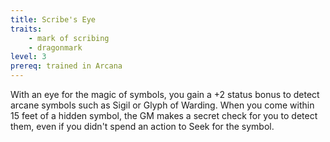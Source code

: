 ```yaml
---
title: Scribe's Eye
traits:
    - mark of scribing
    - dragonmark
level: 3
prereq: trained in Arcana
---
```


With an eye for the magic of symbols, you gain a +2 status bonus to detect arcane symbols such as Sigil or Glyph of Warding. When you come within 15 feet of a hidden symbol, the GM makes a secret check for you to detect them, even if you didn't spend an action to Seek for the symbol. 